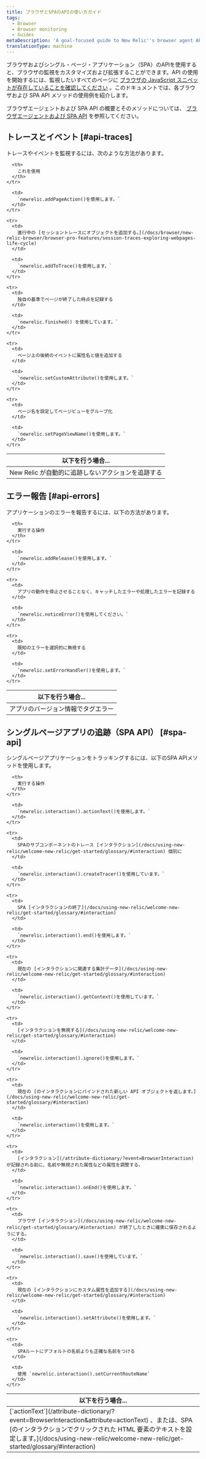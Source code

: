 ```yaml
---
title: ブラウザとSPAのAPIの使い方ガイド
tags:
  - Browser
  - Browser monitoring
  - Guides
metaDescription: 'A goal-focused guide to New Relic''s browser agent API and SPA API, with links to relevant sections of the methods.'
translationType: machine
---
```


ブラウザおよびシングル・ページ・アプリケーション（SPA）のAPIを使用すると、ブラウザの監視をカスタマイズおよび拡張することができます。API の使用を開始するには、監視したいすべてのページに [ブラウザの JavaScript スニペットが存在していることを確認してください](/docs/browser/new-relic-browser/installation/install-new-relic-browser-agent) 。このドキュメントでは、各ブラウザおよび SPA API メソッドの使用例を紹介します。

ブラウザエージェントおよび SPA API の概要とそのメソッドについては、 [ブラウザエージェントおよび SPA API](/docs/browser/new-relic-browser/browser-agent-spa-api) を参照してください。

## トレースとイベント [#api-traces]

トレースやイベントを監視するには、次のような方法があります。

<table>
  <thead>
    <tr>
      <th style={{ width: "350px" }}>
        以下を行う場合...
      </th>

      <th>
        これを使用
      </th>
    </tr>
  </thead>

  <tbody>
    <tr>
      <td>
        New Relic が自動的に追跡しないアクションを追跡する
      </td>

      <td>
        `newrelic.addPageAction()を使用します。`
      </td>
    </tr>

    <tr>
      <td>
        進行中の [セッショントレースにオブジェクトを追加する。](/docs/browser/new-relic-browser/browser-pro-features/session-traces-exploring-webpages-life-cycle)
      </td>

      <td>
        `newrelic.addToTrace()を使用します。`
      </td>
    </tr>

    <tr>
      <td>
        独自の基準でページが終了した時点を記録する
      </td>

      <td>
        `newrelic.finished() を使用しています。`
      </td>
    </tr>

    <tr>
      <td>
        ページ上の後続のイベントに属性名と値を追加する
      </td>

      <td>
        `newrelic.setCustomAttribute()を使用します。`
      </td>
    </tr>

    <tr>
      <td>
        ページ名を設定してページビューをグループ化
      </td>

      <td>
        `newrelic.setPageViewName()を使用します。`
      </td>
    </tr>
  </tbody>
</table>

## エラー報告 [#api-errors]

アプリケーションのエラーを報告するには、以下の方法があります。

<table>
  <thead>
    <tr>
      <th style={{ width: "350" }}>
        以下を行う場合...
      </th>

      <th>
        実行する操作
      </th>
    </tr>
  </thead>

  <tbody>
    <tr>
      <td>
        アプリのバージョン情報でタグエラー
      </td>

      <td>
        `newrelic.addRelease()を使用します。`
      </td>
    </tr>

    <tr>
      <td>
        アプリの動作を停止させることなく、キャッチしたエラーや処理したエラーを記録する
      </td>

      <td>
        `newrelic.noticeError()を使用してください。`
      </td>
    </tr>

    <tr>
      <td>
        既知のエラーを選択的に無視する
      </td>

      <td>
        `newrelic.setErrorHandler()を使用します。`
      </td>
    </tr>
  </tbody>
</table>

## シングルページアプリの追跡（SPA API） [#spa-api]

シングルページアプリケーションをトラッキングするには、以下のSPA APIメソッドを使用します。

<table>
  <thead>
    <tr>
      <th style={{ width: "350px" }}>
        以下を行う場合...
      </th>

      <th>
        実行する操作
      </th>
    </tr>
  </thead>

  <tbody>
    <tr>
      <td>
        [`actionText`](/attribute-dictionary/?event=BrowserInteraction&attribute=actionText) 、または、SPA [のインタラクションでクリックされた HTML 要素のテキストを設定します。](/docs/using-new-relic/welcome-new-relic/get-started/glossary/#interaction)
      </td>

      <td>
        `newrelic.interaction().actionText()を使用します。`
      </td>
    </tr>

    <tr>
      <td>
        SPAのサブコンポーネントのトレース [インタラクション](/docs/using-new-relic/welcome-new-relic/get-started/glossary/#interaction) 個別に
      </td>

      <td>
        `newrelic.interaction().createTracer()を使用しています。`
      </td>
    </tr>

    <tr>
      <td>
        SPA [インタラクションの終了](/docs/using-new-relic/welcome-new-relic/get-started/glossary/#interaction)
      </td>

      <td>
        `newrelic.interaction().end()を使用します。`
      </td>
    </tr>

    <tr>
      <td>
        現在の [インタラクションに関連する集計データ](/docs/using-new-relic/welcome-new-relic/get-started/glossary/#interaction)
      </td>

      <td>
        `newrelic.interaction().getContext()を使用しています。`
      </td>
    </tr>

    <tr>
      <td>
        [インタラクションを無視する](/docs/using-new-relic/welcome-new-relic/get-started/glossary/#interaction)
      </td>

      <td>
        `newrelic.interaction().ignore()を使用します。`
      </td>
    </tr>

    <tr>
      <td>
        現在の [のインタラクションにバインドされた新しい API オブジェクトを返します。](/docs/using-new-relic/welcome-new-relic/get-started/glossary/#interaction)
      </td>

      <td>
        `newrelic.interaction()を使用します。`
      </td>
    </tr>

    <tr>
      <td>
        [インタラクション](/attribute-dictionary/?event=BrowserInteraction) が記録される前に、名前や無視された属性などの属性を調整する。
      </td>

      <td>
        `newrelic.interaction().onEnd()を使用します。`
      </td>
    </tr>

    <tr>
      <td>
        ブラウザ [インタラクション](/docs/using-new-relic/welcome-new-relic/get-started/glossary/#interaction) が終了したときに確実に保存されるようにする。
      </td>

      <td>
        `newrelic.interaction().save()を使用しています。`
      </td>
    </tr>

    <tr>
      <td>
        現在の [インタラクションにカスタム属性を追加する](/docs/using-new-relic/welcome-new-relic/get-started/glossary/#interaction)
      </td>

      <td>
        `newrelic.interaction().setAttribute()を使用します。`
      </td>
    </tr>

    <tr>
      <td>
        SPAルートにデフォルトの名前よりも正確な名前をつける
      </td>

      <td>
        使用 `newrelic.interaction().setCurrentRouteName`
      </td>
    </tr>
  </tbody>
</table>
